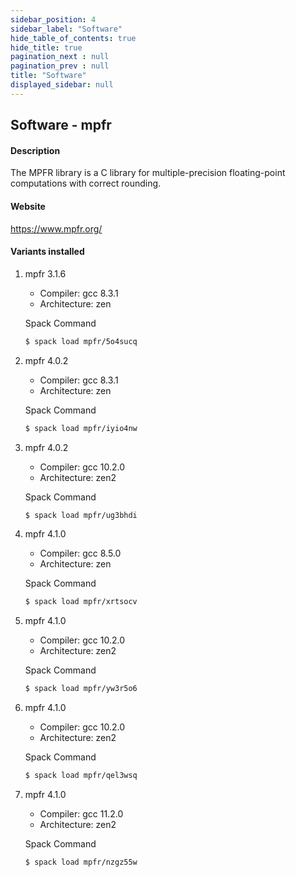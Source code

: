 ```yaml
---
sidebar_position: 4
sidebar_label: "Software"
hide_table_of_contents: true
hide_title: true
pagination_next : null
pagination_prev : null
title: "Software"
displayed_sidebar: null
---
```


## Software - mpfr


#### Description
The MPFR library is a C library for multiple-precision floating-point computations with correct rounding.

#### Website
https://www.mpfr.org/

#### Variants installed

1. mpfr 3.1.6

    - Compiler: gcc 8.3.1
    - Architecture: zen

    Spack Command
    ```bash
    $ spack load mpfr/5o4sucq
    ```

2. mpfr 4.0.2

    - Compiler: gcc 8.3.1
    - Architecture: zen

    Spack Command
    ```bash
    $ spack load mpfr/iyio4nw
    ```

3. mpfr 4.0.2

    - Compiler: gcc 10.2.0
    - Architecture: zen2

    Spack Command
    ```bash
    $ spack load mpfr/ug3bhdi
    ```

4. mpfr 4.1.0

    - Compiler: gcc 8.5.0
    - Architecture: zen

    Spack Command
    ```bash
    $ spack load mpfr/xrtsocv
    ```

5. mpfr 4.1.0

    - Compiler: gcc 10.2.0
    - Architecture: zen2

    Spack Command
    ```bash
    $ spack load mpfr/yw3r5o6
    ```

6. mpfr 4.1.0

    - Compiler: gcc 10.2.0
    - Architecture: zen2

    Spack Command
    ```bash
    $ spack load mpfr/qel3wsq
    ```

7. mpfr 4.1.0

    - Compiler: gcc 11.2.0
    - Architecture: zen2

    Spack Command
    ```bash
    $ spack load mpfr/nzgz55w
    ```
